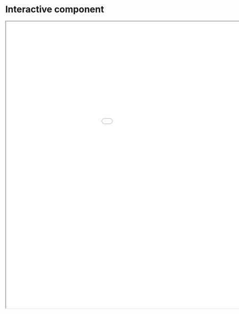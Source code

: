 # Interactive component


<iframe src="University_Diversity_index_Map.html" width="1200" height="900"></iframe>